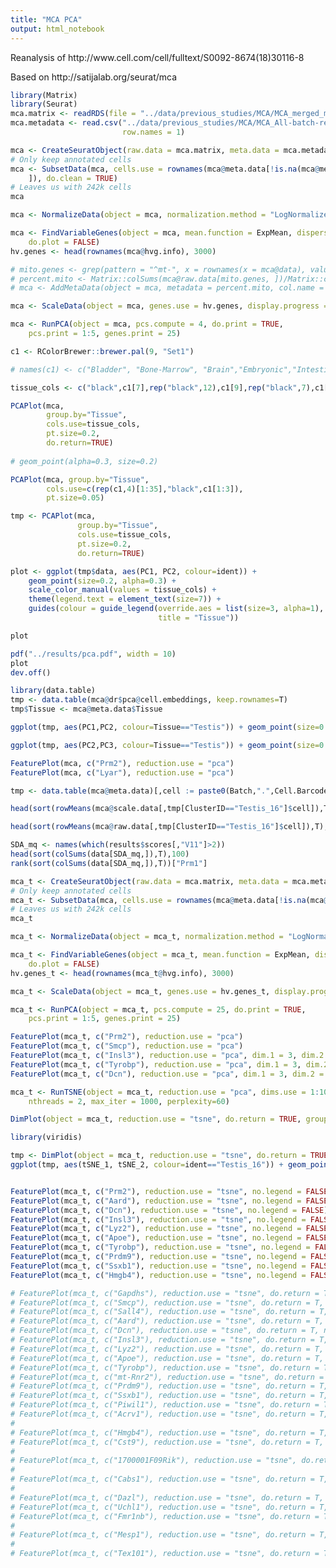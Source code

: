 ```yaml
---
title: "MCA PCA"
output: html_notebook
---
```


Reanalysis of http://www.cell.com/cell/fulltext/S0092-8674(18)30116-8

Based on http://satijalab.org/seurat/mca

```r
library(Matrix)
library(Seurat)
mca.matrix <- readRDS(file = "../data/previous_studies/MCA/MCA_merged_mat.rds")
mca.metadata <- read.csv("../data/previous_studies/MCA/MCA_All-batch-removed-assignments.csv",
                         row.names = 1)

mca <- CreateSeuratObject(raw.data = mca.matrix, meta.data = mca.metadata, project = "MouseCellAtlas")
# Only keep annotated cells
mca <- SubsetData(mca, cells.use = rownames(mca@meta.data[!is.na(mca@meta.data$ClusterID), 
    ]), do.clean = TRUE)
# Leaves us with 242k cells
mca
```

```r
mca <- NormalizeData(object = mca, normalization.method = "LogNormalize", scale.factor = 10000)

mca <- FindVariableGenes(object = mca, mean.function = ExpMean, dispersion.function = LogVMR, 
    do.plot = FALSE)
hv.genes <- head(rownames(mca@hvg.info), 3000)
```

```r
# mito.genes <- grep(pattern = "^mt-", x = rownames(x = mca@data), value = TRUE)
# percent.mito <- Matrix::colSums(mca@raw.data[mito.genes, ])/Matrix::colSums(mca@raw.data)
# mca <- AddMetaData(object = mca, metadata = percent.mito, col.name = "percent.mito")

mca <- ScaleData(object = mca, genes.use = hv.genes, display.progress = TRUE, do.par = FALSE, num.cores = 2)
```

```r
mca <- RunPCA(object = mca, pcs.compute = 4, do.print = TRUE, 
    pcs.print = 1:5, genes.print = 25)
```

```r

c1 <- RColorBrewer::brewer.pal(9, "Set1")

# names(c1) <- c("Bladder", "Bone-Marrow", "Brain","Embryonic","Intestine/Stomach","Kidney","Lung","Liver","Mammary","Muscle","Skin","Ovary","Pancreas","Blood","Placenta","Prostate",

tissue_cols <- c("black",c1[7],rep("black",12),c1[9],rep("black",7),c1[1],rep("black",1),c1[6],c1[2],rep("black",2),c1[8],rep("black",3),c1[3],"black",c1[4],c1[5],rep("black",3))

PCAPlot(mca,
        group.by="Tissue",
        cols.use=tissue_cols,
        pt.size=0.2,
        do.return=TRUE)
    
# geom_point(alpha=0.3, size=0.2)

PCAPlot(mca, group.by="Tissue",
        cols.use=c(rep(c1,4)[1:35],"black",c1[1:3]),
        pt.size=0.05)
```

```r
tmp <- PCAPlot(mca,
               group.by="Tissue",
               cols.use=tissue_cols,
               pt.size=0.2,
               do.return=TRUE)

plot <- ggplot(tmp$data, aes(PC1, PC2, colour=ident)) +
    geom_point(size=0.2, alpha=0.3) +
    scale_color_manual(values = tissue_cols) +
    theme(legend.text = element_text(size=7)) +
    guides(colour = guide_legend(override.aes = list(size=3, alpha=1),
                                 title = "Tissue"))

plot

pdf("../results/pca.pdf", width = 10)
plot
dev.off()
```


```r

library(data.table)
tmp <- data.table(mca@dr$pca@cell.embeddings, keep.rownames=T)
tmp$Tissue <- mca@meta.data$Tissue

ggplot(tmp, aes(PC1,PC2, colour=Tissue=="Testis")) + geom_point(size=0.1) + facet_wrap(~Tissue) + theme_grey()

ggplot(tmp, aes(PC2,PC3, colour=Tissue=="Testis")) + geom_point(size=0.1) + facet_wrap(~Tissue) + theme_grey()

FeaturePlot(mca, c("Prm2"), reduction.use = "pca")
FeaturePlot(mca, c("Lyar"), reduction.use = "pca")
```

```r
tmp <- data.table(mca@meta.data)[,cell := paste0(Batch,".",Cell.Barcode)]

head(sort(rowMeans(mca@scale.data[,tmp[ClusterID=="Testis_16"]$cell]),T),100)

head(sort(rowMeans(mca@raw.data[,tmp[ClusterID=="Testis_16"]$cell]),T),100)
```

```r
SDA_mq <- names(which(results$scores[,"V11"]>2))
head(sort(colSums(data[SDA_mq,]),T),100)
rank(sort(colSums(data[SDA_mq,]),T))["Prm1"]
```


```r

mca_t <- CreateSeuratObject(raw.data = mca.matrix, meta.data = mca.metadata, project = "MouseCellAtlas")
# Only keep annotated cells
mca_t <- SubsetData(mca, cells.use = rownames(mca@meta.data[!is.na(mca@meta.data$ClusterID),][mca@meta.data$Tissue=="Testis",]), do.clean = TRUE)
# Leaves us with 242k cells
mca_t

mca_t <- NormalizeData(object = mca_t, normalization.method = "LogNormalize", scale.factor = 10000)

mca_t <- FindVariableGenes(object = mca_t, mean.function = ExpMean, dispersion.function = LogVMR, 
    do.plot = FALSE)
hv.genes_t <- head(rownames(mca_t@hvg.info), 3000)

mca_t <- ScaleData(object = mca_t, genes.use = hv.genes_t, display.progress = TRUE, do.par = FALSE, num.cores = 2)

mca_t <- RunPCA(object = mca_t, pcs.compute = 25, do.print = TRUE, 
    pcs.print = 1:5, genes.print = 25)

FeaturePlot(mca_t, c("Prm2"), reduction.use = "pca")
FeaturePlot(mca_t, c("Smcp"), reduction.use = "pca")
FeaturePlot(mca_t, c("Insl3"), reduction.use = "pca", dim.1 = 3, dim.2 = 4)
FeaturePlot(mca_t, c("Tyrobp"), reduction.use = "pca", dim.1 = 3, dim.2 = 4)
FeaturePlot(mca_t, c("Dcn"), reduction.use = "pca", dim.1 = 3, dim.2 = 4)

mca_t <- RunTSNE(object = mca_t, reduction.use = "pca", dims.use = 1:10,
    nthreads = 2, max_iter = 1000, perplexity=60)

DimPlot(object = mca_t, reduction.use = "tsne", do.return = TRUE, group.by ="ClusterID", pt.size = 0.5) + ggtitle("Cluster ID") + scale_color_manual(values = c(RColorBrewer::brewer.pal(9, "Set1"), RColorBrewer::brewer.pal(8, "Set2"),"black","red"))
```


```r
library(viridis)

tmp <- DimPlot(object = mca_t, reduction.use = "tsne", do.return = TRUE, group.by ="ClusterID")$data
ggplot(tmp, aes(tSNE_1, tSNE_2, colour=ident=="Testis_16")) + geom_point()


FeaturePlot(mca_t, c("Prm2"), reduction.use = "tsne", no.legend = FALSE)
FeaturePlot(mca_t, c("Aard"), reduction.use = "tsne", no.legend = FALSE)
FeaturePlot(mca_t, c("Dcn"), reduction.use = "tsne", no.legend = FALSE)
FeaturePlot(mca_t, c("Insl3"), reduction.use = "tsne", no.legend = FALSE)
FeaturePlot(mca_t, c("Lyz2"), reduction.use = "tsne", no.legend = FALSE)
FeaturePlot(mca_t, c("Apoe"), reduction.use = "tsne", no.legend = FALSE)
FeaturePlot(mca_t, c("Tyrobp"), reduction.use = "tsne", no.legend = FALSE)
FeaturePlot(mca_t, c("Prdm9"), reduction.use = "tsne", no.legend = FALSE)
FeaturePlot(mca_t, c("Ssxb1"), reduction.use = "tsne", no.legend = FALSE)
FeaturePlot(mca_t, c("Hmgb4"), reduction.use = "tsne", no.legend = FALSE)

# FeaturePlot(mca_t, c("Gapdhs"), reduction.use = "tsne", do.return = T, no.legend = FALSE)[[1]] + scale_colour_viridis(direction = -1)
# FeaturePlot(mca_t, c("Smcp"), reduction.use = "tsne", do.return = T, no.legend = FALSE)[[1]] + scale_colour_viridis(direction = -1)
# FeaturePlot(mca_t, c("Sall4"), reduction.use = "tsne", do.return = T, no.legend = FALSE)[[1]] + scale_colour_viridis(direction = -1)
# FeaturePlot(mca_t, c("Aard"), reduction.use = "tsne", do.return = T, no.legend = FALSE)[[1]] + scale_colour_viridis(direction = -1)
# FeaturePlot(mca_t, c("Dcn"), reduction.use = "tsne", do.return = T, no.legend = FALSE)[[1]] + scale_colour_viridis(direction = -1)
# FeaturePlot(mca_t, c("Insl3"), reduction.use = "tsne", do.return = T, no.legend = FALSE)[[1]] + scale_colour_viridis(direction = -1)
# FeaturePlot(mca_t, c("Lyz2"), reduction.use = "tsne", do.return = T, no.legend = FALSE)[[1]] + scale_colour_viridis(direction = -1)
# FeaturePlot(mca_t, c("Apoe"), reduction.use = "tsne", do.return = T, no.legend = FALSE)[[1]] + scale_colour_viridis(direction = -1)
# FeaturePlot(mca_t, c("Tyrobp"), reduction.use = "tsne", do.return = T, no.legend = FALSE)[[1]] + scale_colour_viridis(direction = -1)
# FeaturePlot(mca_t, c("mt-Rnr2"), reduction.use = "tsne", do.return = T, no.legend = FALSE)[[1]] + scale_colour_viridis(direction = -1)
# FeaturePlot(mca_t, c("Prdm9"), reduction.use = "tsne", do.return = T, no.legend = FALSE)[[1]] + scale_colour_viridis(direction = -1)
# FeaturePlot(mca_t, c("Ssxb1"), reduction.use = "tsne", do.return = T, no.legend = FALSE)[[1]] + scale_colour_viridis(direction = -1)
# FeaturePlot(mca_t, c("Piwil1"), reduction.use = "tsne", do.return = T, no.legend = FALSE)[[1]] + scale_colour_viridis(direction = -1)
# FeaturePlot(mca_t, c("Acrv1"), reduction.use = "tsne", do.return = T, no.legend = FALSE)[[1]] + scale_colour_viridis(direction = -1)
# 
# FeaturePlot(mca_t, c("Hmgb4"), reduction.use = "tsne", do.return = T, no.legend = FALSE)[[1]] + scale_colour_viridis(direction = -1)
# FeaturePlot(mca_t, c("Cst9"), reduction.use = "tsne", do.return = T, no.legend = FALSE)[[1]] + scale_colour_viridis(direction = -1)
# 
# FeaturePlot(mca_t, c("1700001F09Rik"), reduction.use = "tsne", do.return = T, no.legend = FALSE)[[1]] + scale_colour_viridis(direction = -1)
# 
# FeaturePlot(mca_t, c("Cabs1"), reduction.use = "tsne", do.return = T, no.legend = FALSE)[[1]] + scale_colour_viridis(direction = -1)
# 
# FeaturePlot(mca_t, c("Dazl"), reduction.use = "tsne", do.return = T, no.legend = FALSE)[[1]] + scale_colour_viridis(direction = -1)
# FeaturePlot(mca_t, c("Uchl1"), reduction.use = "tsne", do.return = T, no.legend = FALSE)[[1]] + scale_colour_viridis(direction = -1)
# FeaturePlot(mca_t, c("Fmr1nb"), reduction.use = "tsne", do.return = T, no.legend = FALSE)[[1]] + scale_colour_viridis(direction = -1)
# 
# FeaturePlot(mca_t, c("Mesp1"), reduction.use = "tsne", do.return = T, no.legend = FALSE)[[1]] + scale_colour_viridis(direction = -1)
# 
# FeaturePlot(mca_t, c("Tex101"), reduction.use = "tsne", do.return = T, no.legend = FALSE)[[1]] + scale_colour_viridis(direction = -1)
```

